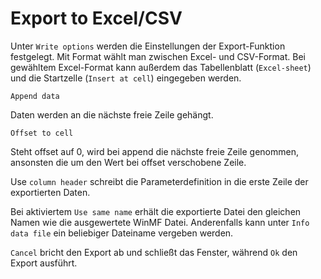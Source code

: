 # Export to Excel/CSV

Unter ``Write options`` werden die Einstellungen der Export-Funktion festgelegt. Mit Format wählt man zwischen Excel- und CSV-Format. Bei gewähltem Excel-Format kann außerdem das Tabellenblatt (``Excel-sheet``) und die Startzelle (``Insert at cell``) eingegeben werden. 

``Append data``

Daten werden an die nächste freie Zeile gehängt.

``Offset to cell``

Steht offset auf 0, wird bei append die nächste freie Zeile genommen, ansonsten die um den Wert bei offset verschobene Zeile. 

Use ``column header`` schreibt die Parameterdefinition in die erste Zeile der exportierten Daten.

Bei aktiviertem ``Use same name`` erhält die exportierte Datei den gleichen Namen wie die ausgewertete WinMF Datei. Anderenfalls kann unter ``Info data file`` ein beliebiger Dateiname vergeben werden. 

``Cancel`` bricht den Export ab und schließt das Fenster, während ``Ok`` den Export ausführt.